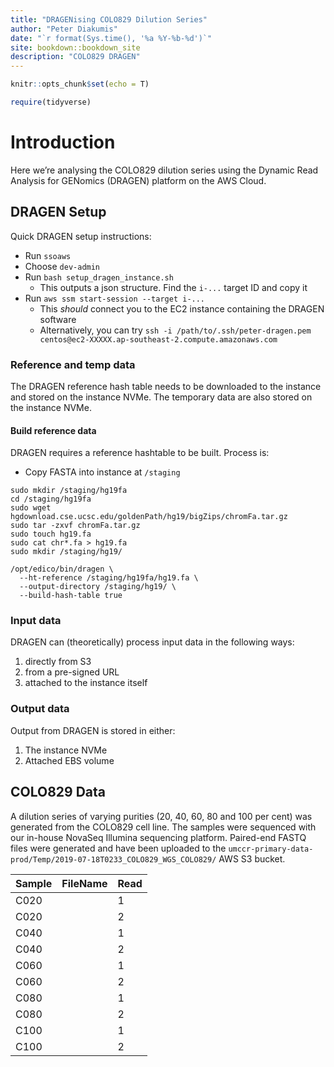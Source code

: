 ```yaml
--- 
title: "DRAGENising COLO829 Dilution Series"
author: "Peter Diakumis"
date: "`r format(Sys.time(), '%a %Y-%b-%d')`"
site: bookdown::bookdown_site
description: "COLO829 DRAGEN"
---
```


```r
knitr::opts_chunk$set(echo = T)
```

```r
require(tidyverse)
```


# Introduction
Here we're analysing the COLO829 dilution series using the Dynamic Read Analysis
for GENomics (DRAGEN) platform on the AWS Cloud.

## DRAGEN Setup
Quick DRAGEN setup instructions:

* Run `ssoaws`
* Choose `dev-admin`
* Run `bash setup_dragen_instance.sh`
  - This outputs a json structure. Find the `i-...` target ID and copy it
* Run `aws ssm start-session --target i-...`
  - This _should_ connect you to the EC2 instance containing the DRAGEN software
  - Alternatively, you can try
    `ssh -i /path/to/.ssh/peter-dragen.pem centos@ec2-XXXXX.ap-southeast-2.compute.amazonaws.com`

### Reference and temp data
The DRAGEN reference hash table needs to be downloaded to the instance and stored
on the instance NVMe.
The temporary data are also stored on the instance NVMe.

#### Build reference data
DRAGEN requires a reference hashtable to be built. Process is:

* Copy FASTA into instance at `/staging`

```
sudo mkdir /staging/hg19fa
cd /staging/hg19fa
sudo wget hgdownload.cse.ucsc.edu/goldenPath/hg19/bigZips/chromFa.tar.gz
sudo tar -zxvf chromFa.tar.gz
sudo touch hg19.fa
sudo cat chr*.fa > hg19.fa
sudo mkdir /staging/hg19/

/opt/edico/bin/dragen \
  --ht-reference /staging/hg19fa/hg19.fa \
  --output-directory /staging/hg19/ \
  --build-hash-table true
```

### Input data
DRAGEN can (theoretically) process input data in the following ways:

1. directly from S3
2. from a pre-signed URL
3. attached to the instance itself

### Output data
Output from DRAGEN is stored in either:

1. The instance NVMe
2. Attached EBS volume



## COLO829 Data
A dilution series of varying purities (20, 40, 60, 80 and 100 per cent)
was generated from the COLO829 cell line.
The samples were sequenced with our in-house NovaSeq Illumina sequencing platform.
Paired-end FASTQ files were generated and have been uploaded to the
`umccr-primary-data-prod/Temp/2019-07-18T0233_COLO829_WGS_COLO829/` AWS S3 bucket.



| Sample  | FileName                       | Read |
|---------|--------------------------------|------|
| C020    |                                | 1    |
| C020    |                                | 2    |
| C040    |                                | 1    |
| C040    |                                | 2    |
| C060    |                                | 1    |
| C060    |                                | 2    |
| C080    |                                | 1    |
| C080    |                                | 2    |
| C100    |                                | 1    |
| C100    |                                | 2    |


